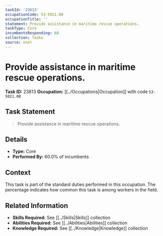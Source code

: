 ```yaml
---
taskId: '23813'
occupationCode: 53-5021.00
occupationTitle: ''
statement: Provide assistance in maritime rescue operations.
taskType: Core
incumbentsResponding: 60
collection: Tasks
source: onet
---
```

# Provide assistance in maritime rescue operations.

**Task ID:** 23813
**Occupation:** [[../Occupations|Occupation]] with code `53-5021.00`

## Task Statement

> Provide assistance in maritime rescue operations.

## Details

- **Type:** Core
- **Performed By:** 60.0% of incumbents

## Context

This task is part of the standard duties performed in this occupation. The percentage indicates how common this task is among workers in the field.

## Related Information

- **Skills Required:** See [[../Skills|Skills]] collection
- **Abilities Required:** See [[../Abilities|Abilities]] collection
- **Knowledge Required:** See [[../Knowledge|Knowledge]] collection
